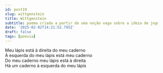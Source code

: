 ```yaml
---
id: post19
slug: wittgenstein
title: Wittgenstein
subtitle: poema criada a partir de uma noção vaga sobre a ideia de jogos de liguagem de Wittgenstein
date: '2025-02-02T14:21:52.795Z'
draft: false
tags: [poesia]
---
```

Meu lápis está à direita do meu caderno  
À esquerda do meu lápis está meu caderno  
Do meu caderno meu lápis está à direita  
Há um caderno à esquerda do meu lápis  
